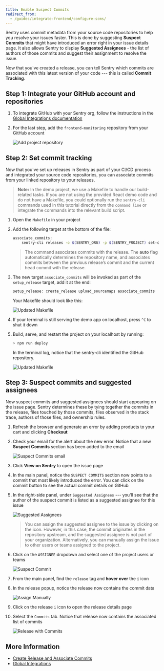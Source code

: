 ```yaml
---
title: Enable Suspect Commits
redirect_from:
  - /guides/integrate-frontend/configure-scms/
---
```

Sentry uses commit metadata from your source code repositories to help you resolve your issues faster. This is done by suggesting **Suspect Commits** that might have introduced an error right in your issue details page. It also allows Sentry to display **Suggested Assignees** - the list of authors of those commits and suggest their assignment to resolve the issue.

Now that you've created a release, you can tell Sentry which commits are associated with this latest version of your code --- this is called **Commit Tracking**.

## Step 1: Integrate your GitHub account and repositories

1. To integrate GitHub with your Sentry org, follow the instructions in the [Global Integrations documentation](/product/integrations/github/)

2. For the last step, add the `frontend-monitoring` repository from your GitHub account

   ![Add project repository](configure-scms-01.png)

## Step 2: Set commit tracking

Now that you've set up releases in Sentry as part of your CI/CD process and integrated your source code repositories, you can associate commits from your linked repository to your releases.

> **Note:** In the demo project, we use a Makefile to handle our build-related tasks. If you are not using the provided React demo code and do not have a Makefile, you could optionally run the `sentry-cli` commands used in this tutorial directly from the `command line` or integrate the commands into the relevant build script.

1. Open the `Makefile` in your project

2. Add the following target at the bottom of the file:

   ```bash
   associate_commits:
       sentry-cli releases -o $(SENTRY_ORG) -p $(SENTRY_PROJECT) set-commits --auto $(REACT_APP_RELEASE_VERSION)
   ```

   > The command associates commits with the release. The **auto** flag automatically determines the repository name, and associates commits between the previous release’s commit and the current head commit with the release.

3. The new target `associate_commits` will be invoked as part of the `setup_release` target, add it at the end:

   ```bash
   setup_release: create_release upload_sourcemaps associate_commits
   ```

   Your Makefile should look like this:

   ![Updated Makefile](configure-scms-02.png)

4. If your terminal is still serving the demo app on localhost, press `^C` to shut it down

5. Build, serve, and restart the project on your localhost by running:

   ```bash
   > npm run deploy
   ```

   In the terminal log, notice that the sentry-cli identified the GitHub repository.

   ![Updated Makefile](configure-scms-03.png)

## Step 3: Suspect commits and suggested assignees

Now suspect commits and suggested assignees should start appearing on the issue page. Sentry determines these by tying together the commits in the release, files touched by those commits, files observed in the stack trace, authors of those files, and ownership rules.

1. Refresh the browser and generate an error by adding products to your cart and clicking **Checkout**

2. Check your email for the alert about the new error. Notice that a new **Suspect Commits** section has been added to the email

   ![Suspect Commits email](configure-scms-08.png)

3. Click **View on Sentry** to open the issue page

4. In the main panel, notice the `SUSPECT COMMITS` section now points to a commit that most likely introduced the error. You can click on the commit button to see the actual commit details on GitHub

5. In the right-side panel, under `Suggested Assignees` --- you'll see that the author of the suspect commit is listed as a suggested assignee for this issue

   ![Suggested Assignees](configure-scms-04.png)

   > You can assign the suggested assignee to the issue by clicking on the icon. However, in this case, the commit originates in the repository upstream, and the suggested assignee is not part of your organization.
   > Alternatively, you can manually assign the issue to other users or teams assigned to the project.

6. Click on the `ASSIGNEE` dropdown and select one of the project users or teams

   ![Suspect Commit](configure-scms-05.png)

7. From the main panel, find the `release` tag and **hover over** the `i` icon

8. In the release popup, notice the release now contains the commit data

   ![Assign Manually](configure-scms-06.png)

9. Click on the release `i` icon to open the release details page

10. Select the `Commits` tab. Notice that release now contains the associated list of commits

    ![Release with Commits](integrate-frontend/configure-scms-07.png)

## More Information

- [Create Release and Associate Commits](/product/releases/#create-release)
- [Global Integrations](/product/integrations/)
